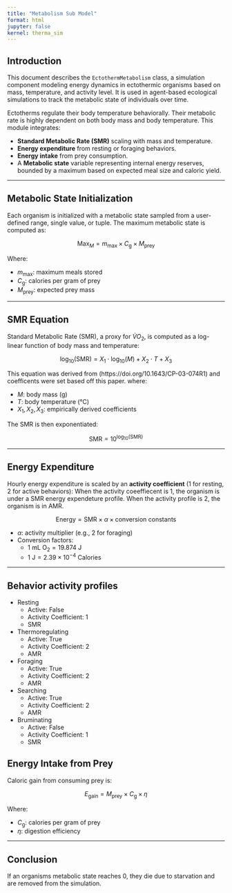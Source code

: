```yaml
---
title: "Metabolism Sub Model"
format: html
jupyter: false
kernel: therma_sim  
---
```

## Introduction

This document describes the `EctothermMetabolism` class, a simulation component modeling energy dynamics in ectothermic organisms based on mass, temperature, and activity level. It is used in agent-based ecological simulations to track the metabolic state of individuals over time.

Ectotherms regulate their body temperature behaviorally. Their metabolic rate is highly dependent on both body mass and body temperature. This module integrates:

- **Standard Metabolic Rate (SMR)** scaling with mass and temperature.
- **Energy expenditure** from resting or foraging behaviors.
- **Energy intake** from prey consumption.
- A **Metabolic state** variable representing internal energy reserves, bounded by a maximum based on expected meal size and caloric yield.

---

## Metabolic State Initialization

Each organism is initialized with a metabolic state sampled from a user-defined range, single value, or tuple. The maximum metabolic state is computed as:

$$
\text{Max}_M = m_{\text{max}} \times C_{\text{g}} \times M_{\text{prey}}
$$

Where:

- $m_{\text{max}}$: maximum meals stored
- $C_{\text{g}}$: calories per gram of prey
- $M_{\text{prey}}$: expected prey mass

---

## SMR Equation

Standard Metabolic Rate (SMR), a proxy for $\dot{V}O_2$, is computed as a log-linear function of body mass and temperature:

$$
\log_{10}(\text{SMR}) = X_1 \cdot \log_{10}(M) + X_2 \cdot T + X_3
$$

This equation was derived from (https://doi.org/10.1643/CP-03-074R1) and coefficents were set based off this paper.
where:

- $M$: body mass (g)
- $T$: body temperature (°C)
- $X_1, X_2, X_3$: empirically derived coefficients

The SMR is then exponentiated:

$$
\text{SMR} = 10^{\log_{10}(\text{SMR})}
$$

---

## Energy Expenditure

Hourly energy expenditure is scaled by an **activity coefficient** (1 for resting, 2 for active behaviors):
When the activity coeeffiecent is 1, the organism is under a SMR energy expendeture profile. When the activity profile is 2, the organism is in AMR.

$$
\text{Energy} = \text{SMR} \times \alpha \times \text{conversion constants}
$$

- $\alpha$: activity multiplier (e.g., 2 for foraging)
- Conversion factors:
  - $1\ \text{mL O}_2 = 19.874\ \text{J}$
  - $1\ \text{J} = 2.39 \times 10^{-4}\ \text{Calories}$

---

## Behavior activity profiles

- Resting
    - Active: False
    - Activity Coefficient: 1
    - SMR
- Thermoregulating
    - Active: True
    - Activity Coefficient: 2
    - AMR
- Foraging
    - Active: True
    - Activity Coefficient: 2
    - AMR
- Searching
    - Active: True
    - Activity Coefficient: 2
    - AMR
- Bruminating
    - Active: False
    - Activity Coefficient: 1
    - SMR


## Energy Intake from Prey

Caloric gain from consuming prey is:

$$
E_{\text{gain}} = M_{\text{prey}} \times C_{\text{g}} \times \eta
$$

Where:

- $C_{\text{g}}$: calories per gram of prey
- $\eta$: digestion efficiency

---
## Conclusion
If an organisms metabolic state reaches $0$, they die due to starvation and are removed from the simulation.
